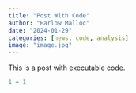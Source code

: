 ```yaml
---
title: "Post With Code"
author: "Harlow Malloc"
date: "2024-01-29"
categories: [news, code, analysis]
image: "image.jpg"
---
```


This is a post with executable code.

```r
1 + 1
```
